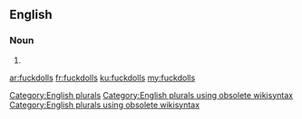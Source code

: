 ==English==

===Noun===
{{head|en}}

# {{plural of|fuckdoll}}

[[Category:English plurals]][[Category:English plurals using obsolete wikisyntax]][[Category:English plurals using obsolete wikisyntax]]

[[ar:fuckdolls]]
[[fr:fuckdolls]]
[[ku:fuckdolls]]
[[my:fuckdolls]]
